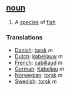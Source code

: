 == [[noun]] ==
#A [[species]] of [[fish]]

===Translations===

*[[Danish]]: [[torsk]] ''m''
*[[Dutch]]: [[kabeljauw]] ''m''
*[[French]]: [[cabillaud]] ''m''
*[[German]]: [[Kabeljau]] ''m''
*[[Norwegian]]: [[torsk]] ''m''
*[[Swedish]]: [[torsk]] ''m''